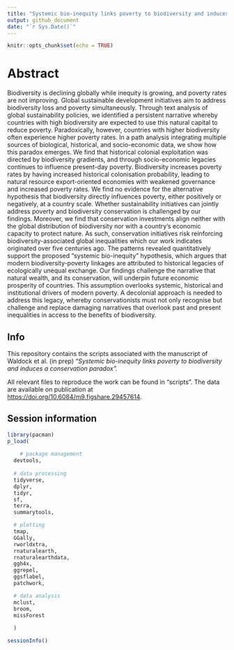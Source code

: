 ```yaml
---
title: "Systemic bio-inequity links poverty to biodiversity and induces a conservation paradox"
output: github_document
date: "`r Sys.Date()`"
---
```


```r
knitr::opts_chunk$set(echo = TRUE)
```

# Abstract

Biodiversity is declining globally while inequity is growing, and poverty rates are not improving. Global sustainable development initiatives aim to address biodiversity loss and poverty simultaneously. Through text analysis of global sustainability policies, we identified a persistent narrative whereby countries with high biodiversity are expected to use this natural capital to reduce poverty. Paradoxically, however, countries with higher biodiversity often experience higher poverty rates. In a path analysis integrating multiple sources of biological, historical, and socio-economic data, we show how this paradox emerges. We find that historical colonial exploitation was directed by biodiversity gradients, and through socio-economic legacies continues to influence present-day poverty. Biodiversity increases poverty rates by having increased historical colonisation probability, leading to natural resource export-oriented economies with weakened governance and increased poverty rates. We find no evidence for the alternative hypothesis that biodiversity directly influences poverty, either positively or negatively, at a country scale. Whether sustainability initiatives can jointly address poverty and biodiversity conservation is challenged by our findings. Moreover, we find that conservation investments align neither with the global distribution of biodiversity nor with a country’s economic capacity to protect nature. As such, conservation initiatives risk reinforcing biodiversity-associated global inequalities which our work indicates originated over five centuries ago. The patterns revealed quantitatively support the proposed “systemic bio-inequity” hypothesis, which argues that modern biodiversity-poverty linkages are attributed to historical legacies of ecologically unequal exchange. Our findings challenge the narrative that natural wealth, and its conservation, will underpin future economic prosperity of countries. This assumption overlooks systemic, historical and institutional drivers of modern poverty. A decolonial approach is needed to address this legacy, whereby conservationists must not only recognise but challenge and replace damaging narratives that overlook past and present inequalities in access to the benefits of biodiversity.

## Info

This repository contains the scripts associated with the manuscript of Waldock et al. (in prep) "*Systemic bio-inequity links poverty to biodiversity and induces a conservation paradox".*

All relevant files to reproduce the work can be found in "scripts". The data are available on publication at <https://doi.org/10.6084/m9.figshare.29457614>.

## Session information

```r

library(pacman)
p_load(
  
    # package management
  devtools, 
  
  # data processing
  tidyverse,
  dplyr, 
  tidyr, 
  sf, 
  terra,
  summarytools, 

  # plotting
  tmap,
  GGally, 
  rworldxtra,
  rnaturalearth,
  rnaturalearthdata,
  ggh4x,
  ggrepel, 
  ggsflabel, 
  patchwork, 

  # data analysis
  mclust,
  broom, 
  missForest
  
  )

sessionInfo()
```
